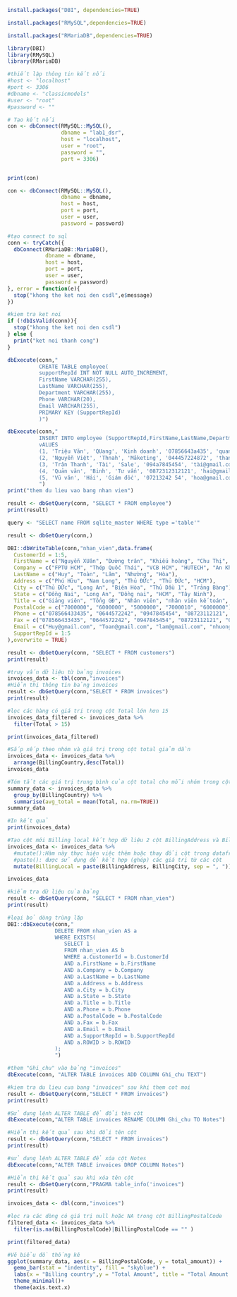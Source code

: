 ```{r}
install.packages("DBI", dependencies=TRUE)

```

```{r}
install.packages("RMySQL",dependencies=TRUE)
```

```{r}
install.packages("RMariaDB",dependencies=TRUE)
```

```{r}
library(DBI)
library(RMySQL)
library(RMariaDB)
```


```{r}
#thiết lập thông tin kết nối 
#host <- "localhost"
#port <- 3306
#dbname <- "classicmodels"
#user <- "root"
#password <- ""

# Tạo kết nối
con <- dbConnect(RMySQL::MySQL(), 
                 dbname = "lab1_dsr",
                 host = "localhost",
                 user = "root",
                 password = "",
                 port = 3306)  


print(con)
```

```{r}
con <- dbConnect(RMySQL::MySQL(),
                 dbname = dbname,
                 host = host,
                 port = port,
                 user = user,
                 password = password)
```

```{r}
#tạo connect to sql 
conn <- tryCatch({
  dbConnect(RMariaDB::MariaDB(),
            dbname = dbname,
            host = host,
            port = port,
            user = user,
            password = password)
}, error = function(e){
  stop("khong the ket noi den csdl",e$message)
})

#kiem tra ket noi 
if (!dbIsValid(conn)){
  stop("khong the ket noi den csdl")
} else {
  print("ket noi thanh cong")
}
```

```{r}
dbExecute(conn,"
          CREATE TABLE employee(
          supportRepId INT NOT NULL AUTO_INCREMENT,
          FirstName VARCHAR(255),
          LastName VARCHAR(255),
          Department VARCHAR(255),
          Phone VARCHAR(20),
          Email VARCHAR(255),
          PRIMARY KEY (SupportRepId)
          )")
```

```{r}
dbExecute(conn,"
          INSERT INTO employee (SupportRepId,FirstName,LastName,Department,Phone,Email)
          vALUES
          (1, 'Triệu Văn', 'QUang', 'Kinh doanh', '07856643a435', 'quang@gmail.com'),
          (2, 'Nguyễn Việt', 'Thnah', 'Mảketing', '044457224872', 'thanh@gmail.com'),
          (3, 'Trân Thanh', 'Tài', 'Sale', '094a7845454', 'tài@gmail.com'),
          (4, 'Quản văn', 'Binh', 'Tư vấn', '0872312312121', 'hai@gmail.com'),
          (5, 'Vũ văn', 'Hải', 'Giám đốc', '07213242 54', 'hoa@gmail.com')
          ")
print("them du lieu vao bang nhan vien")

```

```{r}
result <- dbGetQuery(conn, "SELECT * FROM employee")
print(result)
```

```{r}
query <- "SELECT name FROM sqlite_master WHERE type ='table'"

result <- dbGetQuery(conn,)
```

```{r}
DBI::dbWriteTable(conn,"nhan_vien",data.frame(
  CustomerId = 1:5,
  FirstName = c("Nguyễn XUân", "Đường trân", "Khiếu hoàng", "Chu Thị", "Nguyễn văn"),
  Company = c("FPTU HCM", "Thép Quốc Thái", "VCB HCM", "HUTECH", "An Khang"),
  LastName = c("Huy", "Toàn", "Lâm", "Nhường", "Hòa"),
  Address = c("Phú Hữu", "Nam Long", "Thủ ĐỨc", "Thủ ĐỨc", "HCM"),
  City = c("Thủ ĐỨc", "Long An", "Biên Hòa", "Thủ Dầu 1", "Trảng Bàng"),
  State = c("Đồng Nai", "Long An", "Đồng nai", "HCM", "Tây Ninh"),
  Title = c("Giảng viên", "Tổng GĐ", "Nhân viên", "nhân viên kế toán", "kinh doanh"),
  PostalCode = c("7000000", "6000000", "5000000", "7000010", "6000000"),
  Phone = c("078566433435", "0644572242", "0947845454", "08723112121", "0721242545454"),
  Fax = c("078566433435", "0644572242", "0947845454", "08723112121", "0721242545454"),
  Email = c("Huy@gmail.com", "Toan@gmail.com", "lam@gmail.com", "nhuong@gmail.com", "hoa@gmail.com"),
  SupportRepId = 1:5
),overwrite = TRUE)
```

```{r}
result <- dbGetQuery(conn, "SELECT * FROM customers")
print(result)
```

```{r}
#truy vấn dữ liệu từ bảng invoices
invoices_data <- tbl(conn,"invoices")
#Hiển thị thông tin bảng invoices
result <- dbGetQuery(conn,"SELECT * FROM invoices")
print(result)
```

```{r}
#lọc các hàng có giá trị trong cột Total lớn hơn 15
invoices_data_filtered <- invoices_data %>%
  filter(Total > 15)

print(invoices_data_filtered)
```

```{r}
#Sắp xếp theo nhóm và giá trị trong cột total giảm dần
invoices_data <- invoices_data %>%
  arrange(BillingCountry,desc(Total))
invoices_data
```

```{r}
#Tóm tắt các giá trị trung bình của cột total cho mỗi nhóm trong cột BillingCountry
summary_data <- invoices_data %>%
  group_by(BillingCountry) %>%
  summarise(avg_total = mean(Total, na.rm=TRUE))
summary_data
```

```{r}
#In kết quả 
print(invoices_data)

#Tạo cột mới Billing local kết hợp dữ liệu 2 cột BillingAddress và Billing City
invoices_data <- invoices_data %>%
  #mutate():Hàm này thực hiện việc thêm hoặc thay đổi cột trong dataframe
  #paste(): được sử dụng để kết hợp (ghép) các giá trị từ các cột 
  mutate(BillingLocal = paste(BillingAddress, BillingCity, sep = ", "))

invoices_data
```

```{r}
#kiểm tra dữ liệu của bảng
result <- dbGetQuery(conn, "SELECT * FROM nhan_vien")
print(result)
```

```{r}
#loại bỏ dòng trùng lặp 
DBI::dbExecute(conn,"
               DELETE FROM nhan_vien AS a
               WHERE EXISTS(
                  SELECT 1
                  FROM nhan_vien AS b
                  WHERE a.CustomerId = b.CustomerId
                  AND a.FirstName = b.FirstName
                  AND a.Company = b.Company
                  AND a.LastName = b.LastName
                  AND a.Address = b.Address
                  AND a.City = b.City
                  AND a.State = b.State
                  AND a.Title = b.Title
                  AND a.Phone = b.Phone
                  AND a.PostalCode = b.PostalCode
                  AND a.Fax = b.Fax
                  AND a.Email = b.Email
                  AND a.SupportRepId = b.SupportRepId
                  AND a.ROWID > b.ROWID
               );
               ")
```

```{r}
#them "Ghi_chu" vào bảng "invoices"
dbExecute(conn, "ALTER TABLE invoices ADD COLUMN Ghi_chu TEXT")

#kiem tra du lieu cua bang "invoices" sau khi them cot moi 
result <- dbGetQuery(conn,"SELECT * FROM invoices")
print(result)
```

```{r}
#Sử dụng lệnh ALTER TABLE để đổi tên cột 
dbExecute(conn,"ALTER TABLE invoices RENAME COLUMN Ghi_chu TO Notes")

#Hiển thị kết quả sau khi đổi tên cột 
result <- dbGetQuery(conn,"SELECT * FROM invoices")
print(result)
```

```{r}
#sử dụng lệnh ALTER TABLE để xóa cột Notes
dbExecute(conn,"ALTER TABLE invoices DROP COLUMN Notes")

#Hiển thị kết quả sau khi xóa tên cột 
result <- dbGetQuery(conn,"PRAGMA table_info('invoices")
print(result)
```

```{r}
invoices_data <- dbl(conn,"invoices")

#lọc ra các dòng có giá trị null hoặc NA trong cột BillingPostalCode
filtered_data <- invoices_data %>%
  filter(is.na(BillingPostalCode)|BillingPostalCode == "" )

print(filtered_data)
```

```{r}
#Vẽ biểu đồ thống kê 
ggplot(summary_data, aes(x = BillingPostalCode, y = total_amount)) + 
  gemo_bar(stat = "indentity", fill = "skyblue") +
  labs(x = "Billing country",y = "Total Amount", title = "Total Amount by Billing COuntry") +
  theme_minimal()+
  theme(axis.text.x)
```
